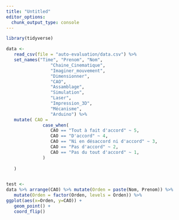 ```yaml
---
title: "Untitled"
editor_options: 
  chunk_output_type: console
---
```



```r
library(tidyverse)

data <- 
   read_csv(file = "auto-evaluation/data.csv") %>% 
   set_names("Time", "Prenom", "Nom", 
                 "Chaine_Cinematique",
                 "Imaginer_mouvement",
                 "Dimensionner",
                 "CAO",
                 "Assamblage",
                 "Simulation",
                 "Laser",
                 "Impression_3D",
                 "Mécanisme",
                 "Arduino") %>% 
   mutate( CAO =
              case_when(
                 CAO == "Tout à fait d'accord" ~ 5,
                 CAO == "D'accord" ~ 4,
                 CAO == "Ni en désaccord ni d'accord" ~ 3,
                 CAO == "Pas d'accord" ~ 2,
                 CAO == "Pas du tout d'accord" ~ 1,
              )
      
   )


test <- 
data %>% arrange(CAO) %>% mutate(Orden = paste(Nom, Prenom)) %>% 
   mutate(Orden = factor(Orden, levels = Orden)) %>% 
ggplot(aes(x=Orden, y=CAO)) +
   geom_point() +
   coord_flip()




```

